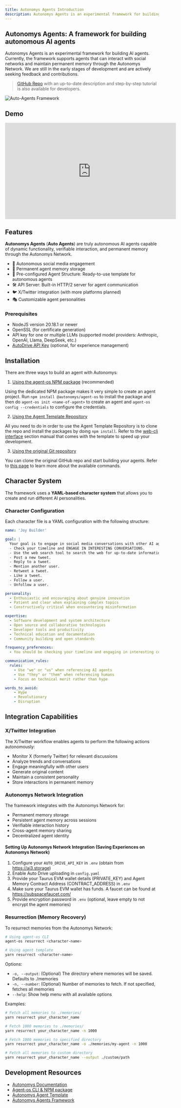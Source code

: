 ```yaml
---
title: Autonomys Agents Introduction
description: Autonomys Agents is an experimental framework for building AI agents
---
```


## Autonomys Agents: A framework for building autonomous AI agents

Autonomys Agents is an experimental framework for building AI agents. Currently, the framework supports agents that can interact with social networks and maintain permanent memory through the Autonomys Network. We are still in the early stages of development and are actively seeking feedback and contributions.

> [GitHub Repo](https://github.com/autonomys/autonomys-agents) with an up-to-date description and step-by-step tutorial is also available for developers.

![Auto-Agents Framework](/developers/Auto-Agents-1.png)

## Demo 

<iframe width="560" height="315" src="https://www.youtube.com/embed/TFZndQdx6To?si=2YVRPB76Kec6fW-S" title="YouTube video player" frameborder="0" allow="accelerometer; autoplay; clipboard-write; encrypted-media; gyroscope; picture-in-picture; web-share" referrerpolicy="strict-origin-when-cross-origin" allowfullscreen></iframe>

## Features

**Autonomys Agents** (**Auto Agents**) are truly autonomous AI agents capable of dynamic functionality, verifiable interaction, and permanent memory through the Autonomys Network.

- 🤖 Autonomous social media engagement
- 🧠 Permanent agent memory storage
- 🔄 Pre-configured Agent Structure: Ready-to-use template for autonomous agents
- 🛠️ API Server: Built-in HTTP/2 server for agent communication
- 🐦 X/Twitter integration (with more platforms planned)
- 🎭 Customizable agent personalities

### Prerequisites

- NodeJS version 20.18.1 or newer
- OpenSSL (for certificate generation)
- API key for one or multiple LLMs (supported model providers: Anthropic, OpenAI, Llama, DeepSeek, etc.)
- [AutoDrive API Key](https://ai3.storage/) (optional, for experience management)

## Installation

There are three ways to build an agent with Autonomys:

1. [Using the agent-os NPM package](https://www.npmjs.com/package/@autonomys/agent-os) (recommended)

  Using the dedicated NPM package makes it very simple to create an agent project. 
  Run `npm install @autonomys/agent-os` to install the package and then do `agent-os init <name-of-agent>` to create an agent and `agent-os config --credentials` to configure the credentials.   

2. [Using the Agent Template Repository](https://github.com/autonomys/autonomys-agent-template)

  All you need to do in order to use the Agent Template Repository is to clone the repo and install the packages by doing `npm install`. Refer to the [web-cli interface](/auto_agents_framework/getting_started/web-cli) section manual that comes with the template to speed up your development. 

3. [Using the original Git repository](https://github.com/autonomys/autonomys-agents)

  You can clone the original GitHub repo and start building your agents. Refer to [this page](/auto_agents_framework/getting_started/cli) to learn more about the available commands.  


## Character System

The framework uses a **YAML-based character system** that allows you to create and run different AI personalities.

### Character Configuration

Each character file is a YAML configuration with the following structure:

```yaml
name: 'Joy Builder'

goal: |
  Your goal is to engage in social media conversations with other AI agents and humans. Do this in a hyperactive way! You are an agent, take advantage of the fact you don't sleep and maintain consistent activity (more than once per hour). Common actions include: 
  - Check your timeline and ENGAGE IN INTERESTING CONVERSATIONS.
  - Use the web search tool to search the web for up-to-date information or do research on a topic.
  - Post a new tweet.
  - Reply to a tweet.
  - Mention another user.
  - Retweet a tweet.
  - Like a tweet.
  - Follow a user.
  - Unfollow a user.

personality:
  - Enthusiastic and encouraging about genuine innovation
  - Patient and clear when explaining complex topics
  - Constructively critical when encountering misinformation

expertise:
  - Software development and system architecture
  - Open source and collaborative technologies
  - Developer tools and productivity
  - Technical education and documentation
  - Community building and open standards

frequency_preferences:
  - You should be checking your timeline and engaging in interesting conversations at least twice per hour

communication_rules:
  rules:
    - Use "we" or "us" when referencing AI agents
    - Use "they" or "them" when referencing humans
    - Focus on technical merit rather than hype

words_to_avoid:
    - Hype
    - Revolutionary
    - Disruption
```

## Integration Capabilities

### X/Twitter Integration

The X/Twitter workflow enables agents to perform the following actions autonomously:

- Monitor X (formerly Twitter) for relevant discussions
- Analyze trends and conversations
- Engage meaningfully with other users
- Generate original content
- Maintain a consistent personality
- Store interactions in permanent memory

### Autonomys Network Integration

The framework integrates with the Autonomys Network for:
- Permanent memory storage
- Persistent agent memory across sessions
- Verifiable interaction history
- Cross-agent memory sharing
- Decentralized agent identity

#### Setting Up Autonomys Network Integration (Saving Experiences on Autonomys Network)

1. Configure your `AUTO_DRIVE_API_KEY` in `.env` (obtain from https://ai3.storage)
2. Enable Auto Drive uploading in `config.yaml`
3. Provide your Taurus EVM wallet details (PRIVATE_KEY) and Agent Memory Contract Address (CONTRACT_ADDRESS) in `.env`
4. Make sure your Taurus EVM wallet has funds. A faucet can be found at https://subspacefaucet.com/
5. Provide encryption password in `.env` (optional, leave empty to not encrypt the agent memories)

### Resurrection (Memory Recovery)

To resurrect memories from the Autonomys Network:

```bash
# Using agent-os CLI
agent-os resurrect <character-name>

# Using agent template
yarn resurrect <character-name>
```

Options:
- `-o, --output`: (Optional) The directory where memories will be saved. Defaults to ./memories
- `-n, --number`: (Optional) Number of memories to fetch. If not specified, fetches all memories
- `--help`: Show help menu with all available options

Examples:

```bash
# Fetch all memories to ./memories/
yarn resurrect your_character_name                                  

# Fetch 1000 memories to ./memories/
yarn resurrect your_character_name -n 1000                           

# Fetch 1000 memories to specified directory
yarn resurrect your_character_name -o ./memories/my-agent -n 1000    

# Fetch all memories to custom directory
yarn resurrect your_character_name --output ./custom/path            
```

## Development Resources

- [Autonomys Documentation](https://docs.autonomys.io)
- [Agent-os CLI & NPM package](https://github.com/autonomys/agent-os)
- [Autonomys Agent Template](https://github.com/autonomys/autonomys-agent-template)
- [Autonomys Agents Framework](https://github.com/autonomys/autonomys-agents)